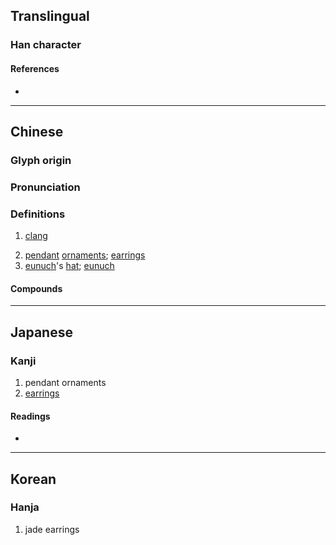 {{also|珰}}
{{character info}}
==Translingual==

===Han character===
{{Han char|rn=96|rad=玉|as=13|sn=17|four=19166|canj=MGFBW|ids=⿰[[玉|⺩]][[當]]}}

====References====
* {{Han ref|kx=0743.060|dkj=21276|dj=1152.060|hdz=21140.010|uh=74AB|ud=29867|bh=ED68|bd=60776}}

----

==Chinese==
{{zh-forms|s=珰}}

===Glyph origin===
{{Han etym}}

===Pronunciation===
{{zh-pron
|m=dāng
|c=dong1
|mc=y
|oc=y
|cat=n
}}

===Definitions===
{{zh-hanzi}}

# {{lb|zh|onomatopoeia}} [[clang]]
# [[pendant]] [[ornament]]s; [[earring]]s
# [[eunuch]]'s [[hat]]; {{q|by extension}} [[eunuch]]

====Compounds====
{{zh-der|明璫|玉璫|珥璫|琅璫|璧璫|璫璫|耳璫|貂璫|金璫}}

----

==Japanese==

===Kanji===
{{ja-kanji|grade=|rs=玉13}}

# pendant ornaments
# [[earrings]]

====Readings====
* {{ja-readings|on=[[とう]] (tō)|kun=[[みみかざり]] (mimikazari)|nanori=}}

----

==Korean==

===Hanja===
{{ko-hanja|hangeul=당|eumhun=|rv=dang|mr=tang|y=tang}}

# jade earrings